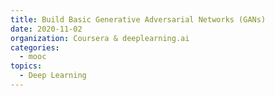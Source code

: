```yaml
---
title: Build Basic Generative Adversarial Networks (GANs)
date: 2020-11-02
organization: Coursera & deeplearning.ai
categories:
  - mooc
topics:
  - Deep Learning
---
```


<Pdf
  title={frontmatter.title}
  src="/content/2020-11-02-coursera-basic-gans/coursera-767LNVQFYNU2.pdf"
  className="aspect-[28/22]"
/>

